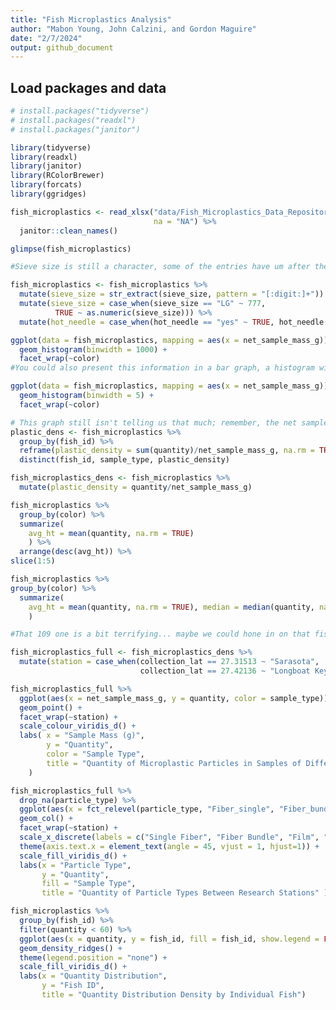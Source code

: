 ```yaml
---
title: "Fish Microplastics Analysis"
author: "Mabon Young, John Calzini, and Gordon Maguire"
date: "2/7/2024"
output: github_document
---
```


## Load packages and data

```r
# install.packages("tidyverse")
# install.packages("readxl")
# install.packages("janitor")

library(tidyverse)
library(readxl)
library(janitor)
library(RColorBrewer)
library(forcats)
library(ggridges)
```

```r
fish_microplastics <- read_xlsx("data/Fish_Microplastics_Data_Repository.xlsx", 
                                na = "NA") %>%
  janitor::clean_names() 

glimpse(fish_microplastics) 

#Sieve size is still a character, some of the entries have um after them, will need to figure out how to fix that later. Could also convert hot needle into a logical vector.
```

```r
fish_microplastics <- fish_microplastics %>%
  mutate(sieve_size = str_extract(sieve_size, pattern = "[:digit:]+")) %>%
  mutate(sieve_size = case_when(sieve_size == "LG" ~ 777,
          TRUE ~ as.numeric(sieve_size))) %>%
  mutate(hot_needle = case_when(hot_needle == "yes" ~ TRUE, hot_needle == "no" ~ FALSE))
```


```r
ggplot(data = fish_microplastics, mapping = aes(x = net_sample_mass_g)) +
  geom_histogram(binwidth = 1000) + 
  facet_wrap(~color) 
#You could also present this information in a bar graph, a histogram with a binwidth of 1000 will always be just 1 bar. Also, I wonder why we're seeing negative values? It's probably a result of overly large binwidth, but maybe ask Laurie about that.

ggplot(data = fish_microplastics, mapping = aes(x = net_sample_mass_g)) +
  geom_histogram(binwidth = 5) + 
  facet_wrap(~color) 

# This graph still isn't telling us that much; remember, the net sample mass isn't the mass of the plastic, it's the mass of the sample the plastic was taken from. It could still be helpful if we wanted to look at microplastic density, though! 
plastic_dens <- fish_microplastics %>%
  group_by(fish_id) %>%
  reframe(plastic_density = sum(quantity)/net_sample_mass_g, na.rm = TRUE, sample_type) %>%
  distinct(fish_id, sample_type, plastic_density)

fish_microplastics_dens <- fish_microplastics %>%
  mutate(plastic_density = quantity/net_sample_mass_g)
```

```r
fish_microplastics %>%
  group_by(color) %>%
  summarize(
    avg_ht = mean(quantity, na.rm = TRUE)
    ) %>% 
  arrange(desc(avg_ht)) %>% 
slice(1:5) 
```
```r
fish_microplastics %>% 
group_by(color) %>%
  summarize(
    avg_ht = mean(quantity, na.rm = TRUE), median = median(quantity, na.rm = TRUE), min = min(quantity, na.rm = TRUE), max = max(quantity, na.rm = TRUE), sd = sd(quantity, na.rm = TRUE), IQR = IQR(quantity, na.rm = TRUE)
    )

#That 109 one is a bit terrifying... maybe we could hone in on that fish and see if there's anything unique about it in the spatial data?
```
```r
fish_microplastics_full <- fish_microplastics_dens %>%
  mutate(station = case_when(collection_lat == 27.31513 ~ "Sarasota", 
                             collection_lat == 27.42136 ~ "Longboat Key"))
```

```r
fish_microplastics_full %>%
  ggplot(aes(x = net_sample_mass_g, y = quantity, color = sample_type)) +
  geom_point() +
  facet_wrap(~station) +
  scale_colour_viridis_d() +
  labs( x = "Sample Mass (g)",
        y = "Quantity",
        color = "Sample Type",
        title = "Quantity of Microplastic Particles in Samples of Different Weights"
    )
```

```r
fish_microplastics_full %>%
  drop_na(particle_type) %>%
  ggplot(aes(x = fct_relevel(particle_type, "Fiber_single", "Fiber_bundle", "Film", "Fragment_TWP", "Fragment_nonTWP" ), y = quantity, fill = sample_type)) +
  geom_col() +
  facet_wrap(~station) +
  scale_x_discrete(labels = c("Single Fiber", "Fiber Bundle", "Film", "Tire Wear", "Other")) +
  theme(axis.text.x = element_text(angle = 45, vjust = 1, hjust=1)) +
  scale_fill_viridis_d() +
  labs(x = "Particle Type", 
       y = "Quantity", 
       fill = "Sample Type",
       title = "Quantity of Particle Types Between Research Stations" )
```
```r
fish_microplastics %>%
  group_by(fish_id) %>%
  filter(quantity < 60) %>%
  ggplot(aes(x = quantity, y = fish_id, fill = fish_id, show.legend = FALSE)) +
  geom_density_ridges() +
  theme(legend.position = "none") +
  scale_fill_viridis_d() +
  labs(x = "Quantity Distribution",
       y = "Fish ID",
       title = "Quantity Distribution Density by Individual Fish")
```

